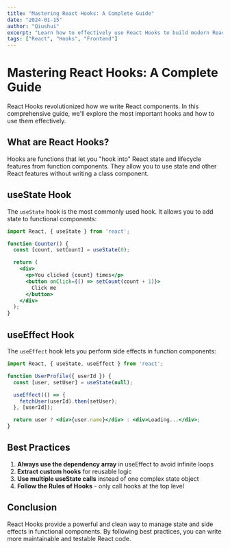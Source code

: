 ```yaml
---
title: "Mastering React Hooks: A Complete Guide"
date: "2024-01-15"
author: "Qiushui"
excerpt: "Learn how to effectively use React Hooks to build modern React applications with clean and maintainable code."
tags: ["React", "Hooks", "Frontend"]
---
```


# Mastering React Hooks: A Complete Guide

React Hooks revolutionized how we write React components. In this comprehensive guide, we'll explore the most important hooks and how to use them effectively.

## What are React Hooks?

Hooks are functions that let you "hook into" React state and lifecycle features from function components. They allow you to use state and other React features without writing a class component.

## useState Hook

The `useState` hook is the most commonly used hook. It allows you to add state to functional components:

```jsx
import React, { useState } from 'react';

function Counter() {
  const [count, setCount] = useState(0);

  return (
    <div>
      <p>You clicked {count} times</p>
      <button onClick={() => setCount(count + 1)}>
        Click me
      </button>
    </div>
  );
}
```

## useEffect Hook

The `useEffect` hook lets you perform side effects in function components:

```jsx
import React, { useState, useEffect } from 'react';

function UserProfile({ userId }) {
  const [user, setUser] = useState(null);

  useEffect(() => {
    fetchUser(userId).then(setUser);
  }, [userId]);

  return user ? <div>{user.name}</div> : <div>Loading...</div>;
}
```

## Best Practices

1. **Always use the dependency array** in useEffect to avoid infinite loops
2. **Extract custom hooks** for reusable logic
3. **Use multiple useState calls** instead of one complex state object
4. **Follow the Rules of Hooks** - only call hooks at the top level

## Conclusion

React Hooks provide a powerful and clean way to manage state and side effects in functional components. By following best practices, you can write more maintainable and testable React code. 
